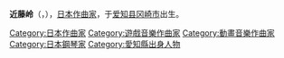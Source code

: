 {{Expand language|1=ja|time=2020-12-14T08:23:09+00:00}}
{{Unreferenced|time=2020-12-14T08:23:09+00:00}}
{{艺人
| 姓名 = 近藤岭
| 类型 = 作曲家
| 出生日期 = {{Birth date and age|1982|11|14}}
| 出生地点 = {{JPN}}[[爱知县|爱知县]][[冈崎市|冈崎市]]
| 网站 = http://reikondoh.com/
}}

'''近藤岭'''（{{lang-ja|こんどう れい、Rei Kondoh}}，{{bd|1982年|11月14日}}），[[日本|日本]][[作曲家|作曲家]]，于[[爱知县|爱知县]][[冈崎市|冈崎市]]出生。

{{Authority Control}}

[[Category:日本作曲家|Category:日本作曲家]]
[[Category:遊戲音樂作曲家|Category:遊戲音樂作曲家]]
[[Category:動畫音樂作曲家|Category:動畫音樂作曲家]]
[[Category:日本鋼琴家|Category:日本鋼琴家]]
[[Category:愛知縣出身人物|Category:愛知縣出身人物]]

{{日本艺术家小作品}}